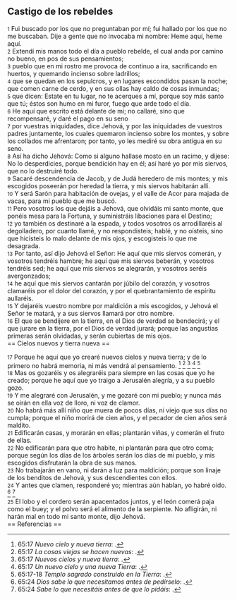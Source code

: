 == Castigo de los rebeldes ==

{{anchor|1}} <small>1</small> Fui buscado por los que no preguntaban por mí; fui hallado por los que no me buscaban. Dije a gente que no invocaba mi nombre: Heme aquí, heme aquí.<br>
{{anchor|2}} <small>2</small> Extendí mis manos todo el día a pueblo rebelde, el cual anda por camino no bueno, en pos de sus pensamientos;<br>
{{anchor|3}} <small>3</small> pueblo que en mi rostro me provoca de continuo a ira, sacrificando en huertos, y quemando incienso sobre ladrillos;<br>
{{anchor|4}} <small>4</small> que se quedan en los sepulcros, y en lugares escondidos pasan la noche; que comen carne de cerdo, y en sus ollas hay caldo de cosas inmundas;<br>
{{anchor|5}} <small>5</small> que dicen: Estate en tu lugar, no te acerques a mí, porque soy más santo que tú; éstos son humo en mi furor, fuego que arde todo el día.<br>
{{anchor|6}} <small>6</small> He aquí que escrito está delante de mí; no callaré, sino que recompensaré, y daré el pago en su seno<br>
{{anchor|7}} <small>7</small> por vuestras iniquidades, dice Jehová, y por las iniquidades de vuestros padres juntamente, los cuales quemaron incienso sobre los montes, y sobre los collados me afrentaron; por tanto, yo les mediré su obra antigua en su seno.<br>
{{anchor|8}} <small>8</small> Así ha dicho Jehová: Como si alguno hallase mosto en un racimo, y dijese: No lo desperdicies, porque bendición hay en él; así haré yo por mis siervos, que no lo destruiré todo.<br>
{{anchor|9}} <small>9</small> Sacaré descendencia de Jacob, y de Judá heredero de mis montes; y mis escogidos poseerán por heredad la tierra, y mis siervos habitarán allí.<br>
{{anchor|10}} <small>10</small> Y será Sarón para habitación de ovejas, y el valle de Acor para majada de vacas, para mi pueblo que me buscó.<br>
{{anchor|11}} <small>11</small> Pero vosotros los que dejáis a Jehová, que olvidáis mi santo monte, que ponéis mesa para la Fortuna, y suministráis libaciones para el Destino;<br>
{{anchor|12}} <small>12</small> yo también os destinaré a la espada, y todos vosotros os arrodillaréis al degolladero, por cuanto llamé, y no respondisteis; hablé, y no oísteis, sino que hicisteis lo malo delante de mis ojos, y escogisteis lo que me desagrada.<br>
{{anchor|13}} <small>13</small> Por tanto, así dijo Jehová el Señor: He aquí que mis siervos comerán, y vosotros tendréis hambre; he aquí que mis siervos beberán, y vosotros tendréis sed; he aquí que mis siervos se alegrarán, y vosotros seréis avergonzados;<br>
{{anchor|14}} <small>14</small> he aquí que mis siervos cantarán por júbilo del corazón, y vosotros clamaréis por el dolor del corazón, y por el quebrantamiento de espíritu aullaréis.<br>
{{anchor|15}} <small>15</small> Y dejaréis vuestro nombre por maldición a mis escogidos, y Jehová el Señor te matará, y a sus siervos llamará por otro nombre.<br>
{{anchor|16}} <small>16</small> El que se bendijere en la tierra, en el Dios de verdad se bendecirá; y el que jurare en la tierra, por el Dios de verdad jurará; porque las angustias primeras serán olvidadas, y serán cubiertas de mis ojos.<br>
== Cielos nuevos y tierra nueva ==

{{anchor|17}} <small>17</small> Porque he aquí que yo crearé nuevos cielos y nueva tierra; y de lo primero no habrá memoria, ni más vendrá al pensamiento. <ref>65:17 ''Nuevo cielo y nueva tierra'': {{lib|LU|52|7|11}}.</ref> <ref>65:17 ''La cosas viejas se hacen nuevas'': {{lib|LU|55|6|4}}.</ref> <ref>65:17 ''Nuevos cielos y nueva tierra'': {{lib|LU|176|1|6}}.</ref> <ref>65:17 ''Un nuevo cielo y una nueva Tierra'': {{lib|LU|135|5|4}}.</ref> <ref>65:17-18 ''Templo sagrado construido en la Tierra'': {{lib|LU|55|1|1}}.</ref><br>
{{anchor|18}} <small>18</small> Mas os gozaréis y os alegraréis para siempre en las cosas que yo he creado; porque he aquí que yo traigo a Jerusalén alegría, y a su pueblo gozo.<br>
{{anchor|19}} <small>19</small> Y me alegraré con Jerusalén, y me gozaré con mi pueblo; y nunca más se oirán en ella voz de lloro, ni voz de clamor.<br>
{{anchor|20}} <small>20</small> No habrá más allí niño que muera de pocos días, ni viejo que sus días no cumpla; porque el niño morirá de cien años, y el pecador de cien años será maldito.<br>
{{anchor|21}} <small>21</small> Edificarán casas, y morarán en ellas; plantarán viñas, y comerán el fruto de ellas.<br>
{{anchor|22}} <small>22</small> No edificarán para que otro habite, ni plantarán para que otro coma; porque según los días de los árboles serán los días de mi pueblo, y mis escogidos disfrutarán la obra de sus manos.<br>
{{anchor|23}} <small>23</small> No trabajarán en vano, ni darán a luz para maldición; porque son linaje de los benditos de Jehová, y sus descendientes con ellos.<br>
{{anchor|24}} <small>24</small> Y antes que clamen, responderé yo; mientras aún hablan, yo habré oído. <ref>65:24 ''Dios sabe lo que necesitamos antes de pedírselo'': {{lib|LU|140|6|11}}.</ref> <ref>65:24 ''Sabe lo que necesitáis antes de que lo pidáis'': {{lib|LU|3|3|2}}.</ref><br>
{{anchor|25}} <small>25</small> El lobo y el cordero serán apacentados juntos, y el león comerá paja como el buey; y el polvo será el alimento de la serpiente. No afligirán, ni harán mal en todo mi santo monte, dijo Jehová.<br>
== Referencias ==

<references />
